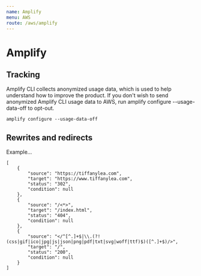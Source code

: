 ```yaml
---
name: Amplify
menu: AWS
route: /aws/amplify
---
```



# Amplify

## Tracking

Amplify CLI collects anonymized usage data, which is used to help understand
how to improve the product. If you don't wish to send anonymized Amplify CLI
usage data to AWS, run amplify configure --usage-data-off to opt-out.

<ExternalLink
  href="https://docs.amplify.aws/cli/reference/usage-data"
  text="Learn more"
/>

```
amplify configure --usage-data-off
```

## Rewrites and redirects

Example...

```
[
    {
        "source": "https://tiffanylea.com",
        "target": "https://www.tiffanylea.com",
        "status": "302",
        "condition": null
    },
    {
        "source": "/<*>",
        "target": "/index.html",
        "status": "404",
        "condition": null
    },
    {
        "source": "</^[^.]+$|\\.(?!(css|gif|ico|jpg|js|json|png|pdf|txt|svg|woff|ttf)$)([^.]+$)/>",
        "target": "/",
        "status": "200",
        "condition": null
    }
]
```
